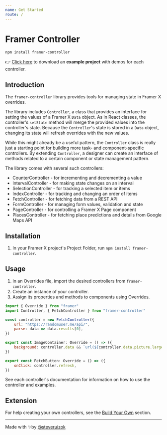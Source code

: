 ```yaml
---
name: Get Started
route: /
---
```



# Framer Controller

`npm install framer-controller`

👉 [Click here](https://www.dropbox.com/s/tinpzhdbsdek1f3/ControllerExamples001.framerx?dl=0) to download an **example project** with demos for each controller.

## Introduction

The `framer-controller` library provides tools for managing state in Framer X overrides.

The library includes `Controller`, a class that provides an interface for setting the values of a Framer X `Data` object. As in React classes, the controller's `setState` method will merge the provided values into the controller's state. Because the `Controller`'s state is stored in a `Data` object, changing its state will refresh overrides with the new values.

While this might already be a useful pattern, the `Controller` class is really just a starting point for building more task- and component-specific controllers. By extending `Controller`, a designer can create an interface of methods related to a certain component or state management pattern.

The library comes with several such controllers:

- <Link to="/CounterController">CounterController</Link> - for incrementing and decrementing a value
- <Link to="/IntervalController">IntervalController</Link> - for making state changes on an interval
- <Link to="/SelectionController">SelectionController</Link> - for tracking a selected item or items
- <Link to="/IndexController">IndexController</Link> - for tracking and changing an order of items
- <Link to="/FetchController">FetchController</Link> - for fetching data from a REST API
- <Link to="/FormController">FormController</Link> - for managing form values, validation and state
- <Link to="/PageController">PageController</Link> -  for controlling a Framer X Page component
- <Link to="/PlacesController">PlacesController</Link> -  for fetching place predictions and details from Google Maps API

## Installation

1. In your Framer X project's Project Folder, run `npm install framer-controller`.

## Usage

1. In an Overrides file, import the desired controllers from `framer-controller`.
2. Create an instance of your controller.
3. Assign its properties and methods to components using Overrides.

```jsx
import { Override } from "framer"
import Controller, { FetchController } from "framer-controller"

const controller = new FetchController({
	url: "https://randomuser.me/api/",
	parse: data => data.results[0],
})

export const ImageContainer: Override = () => ({
	background: controller.data && `url(${controller.data.picture.large})`,
})

export const FetchButton: Override = () => ({
	onClick: controller.refresh,
})
```

See each controller's documentation for information on how to use the controller and examples.

## Extension

For help creating your own controllers, see the [Build Your Own](/BuildYOurOwn) section.

---

Made with ✨by [@steveruizok](http://twitter.com/steveruizok)
